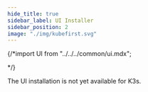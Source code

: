 ```yaml
---
hide_title: true
sidebar_label: UI Installer
sidebar_position: 2
image: "./img/kubefirst.svg"
---
```


<!-- markdownlint-disable MD049 -->
{/*import UI from "../../../common/ui.mdx";

<UI />*/}

The UI installation is not yet available for K3s.
